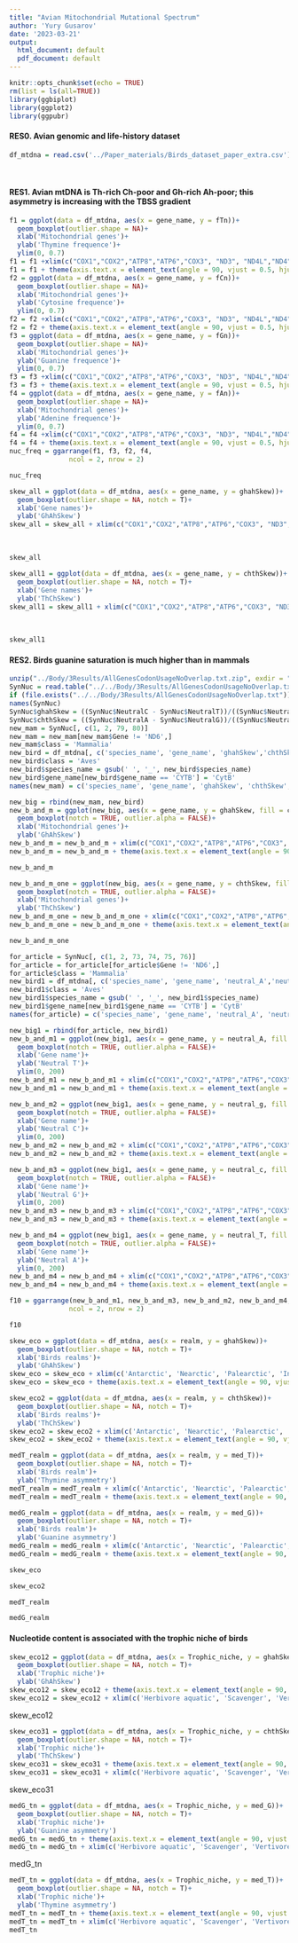 ```yaml
---
title: "Avian Mitochondrial Mutational Spectrum"
author: 'Yury Gusarov'
date: '2023-03-21'
output:
  html_document: default
  pdf_document: default
---
```


```r
knitr::opts_chunk$set(echo = TRUE)
rm(list = ls(all=TRUE))
library(ggbiplot)
library(ggplot2)
library(ggpubr)
```
#### RES0. Avian genomic and life-history dataset
```r
df_mtdna = read.csv('../Paper_materials/Birds_dataset_paper_extra.csv')
```

<br> 

#### RES1. Avian mtDNA is Th-rich Ch-poor and Gh-rich Ah-poor; this asymmetry is increasing with the TBSS gradient
```r
f1 = ggplot(data = df_mtdna, aes(x = gene_name, y = fTn))+
  geom_boxplot(outlier.shape = NA)+
  xlab('Mitochondrial genes')+
  ylab('Thymine frequence')+
  ylim(0, 0.7)
f1 = f1 +xlim(c("COX1","COX2","ATP8","ATP6","COX3", "ND3", "ND4L","ND4","ND5","CYTB","ND1","ND2"))
f1 = f1 + theme(axis.text.x = element_text(angle = 90, vjust = 0.5, hjust=1))
f2 = ggplot(data = df_mtdna, aes(x = gene_name, y = fCn))+
  geom_boxplot(outlier.shape = NA)+
  xlab('Mitochondrial genes')+
  ylab('Cytosine frequence')+
  ylim(0, 0.7)
f2 = f2 +xlim(c("COX1","COX2","ATP8","ATP6","COX3", "ND3", "ND4L","ND4","ND5","CYTB","ND1","ND2"))
f2 = f2 + theme(axis.text.x = element_text(angle = 90, vjust = 0.5, hjust=1))
f3 = ggplot(data = df_mtdna, aes(x = gene_name, y = fGn))+
  geom_boxplot(outlier.shape = NA)+
  xlab('Mitochondrial genes')+
  ylab('Guanine frequence')+
  ylim(0, 0.7)
f3 = f3 +xlim(c("COX1","COX2","ATP8","ATP6","COX3", "ND3", "ND4L","ND4","ND5","CYTB","ND1","ND2"))
f3 = f3 + theme(axis.text.x = element_text(angle = 90, vjust = 0.5, hjust=1))
f4 = ggplot(data = df_mtdna, aes(x = gene_name, y = fAn))+
  geom_boxplot(outlier.shape = NA)+
  xlab('Mitochondrial genes')+
  ylab('Adenine frequence')+
  ylim(0, 0.7)
f4 = f4 +xlim(c("COX1","COX2","ATP8","ATP6","COX3", "ND3", "ND4L","ND4","ND5","CYTB","ND1","ND2"))
f4 = f4 + theme(axis.text.x = element_text(angle = 90, vjust = 0.5, hjust=1))
nuc_freq = ggarrange(f1, f3, f2, f4, 
               ncol = 2, nrow = 2)
```

```r
nuc_freq
```
```r
skew_all = ggplot(data = df_mtdna, aes(x = gene_name, y = ghahSkew))+
  geom_boxplot(outlier.shape = NA, notch = T)+
  xlab('Gene names')+
  ylab('GhAhSkew')
skew_all = skew_all + xlim(c("COX1","COX2","ATP8","ATP6","COX3", "ND3", "ND4L","ND4","ND5","CYTB","ND1","ND2"))
```

<br>

```r
skew_all
```
```r
skew_all1 = ggplot(data = df_mtdna, aes(x = gene_name, y = chthSkew))+
  geom_boxplot(outlier.shape = NA, notch = T)+
  xlab('Gene names')+
  ylab('ThChSkew')
skew_all1 = skew_all1 + xlim(c("COX1","COX2","ATP8","ATP6","COX3", "ND3", "ND4L","ND4","ND5","CYTB","ND1","ND2"))
```

<br>
```r
skew_all1
```

#### RES2. Birds guanine saturation is much higher than in mammals
```r
unzip("../Body/3Results/AllGenesCodonUsageNoOverlap.txt.zip", exdir = "../../Body/3Results/")
SynNuc = read.table("../../Body/3Results/AllGenesCodonUsageNoOverlap.txt", header = TRUE, sep = '\t')
if (file.exists("../../Body/3Results/AllGenesCodonUsageNoOverlap.txt")) file.remove("../../Body/3Results/AllGenesCodonUsageNoOverlap.txt")
names(SynNuc)
SynNuc$ghahSkew = ((SynNuc$NeutralC - SynNuc$NeutralT))/((SynNuc$NeutralC + SynNuc$NeutralT))
SynNuc$chthSkew = ((SynNuc$NeutralA - SynNuc$NeutralG))/((SynNuc$NeutralA + SynNuc$NeutralG))
new_mam = SynNuc[, c(1, 2, 79, 80)]
new_mam = new_mam[new_mam$Gene != 'ND6',]
new_mam$class = 'Mammalia'
new_bird = df_mtdna[, c('species_name', 'gene_name', 'ghahSkew','chthSkew')]
new_bird$class = 'Aves'
new_bird$species_name = gsub(' ', '_', new_bird$species_name)
new_bird$gene_name[new_bird$gene_name == 'CYTB'] = 'CytB'
names(new_mam) = c('species_name', 'gene_name', 'ghahSkew', 'chthSkew', 'class')

new_big = rbind(new_mam, new_bird)
new_b_and_m = ggplot(new_big, aes(x = gene_name, y = ghahSkew, fill = class))+
  geom_boxplot(notch = TRUE, outlier.alpha = FALSE)+
  xlab('Mitochondrial genes')+
  ylab('GhAhSkew')
new_b_and_m = new_b_and_m + xlim(c("COX1","COX2","ATP8","ATP6","COX3", "ND3", "ND4L","ND4","ND5","CytB","ND1","ND2"))
new_b_and_m = new_b_and_m + theme(axis.text.x = element_text(angle = 90, vjust = 0.5, hjust=1))
```
```r
new_b_and_m
```

```r
new_b_and_m_one = ggplot(new_big, aes(x = gene_name, y = chthSkew, fill = class))+
  geom_boxplot(notch = TRUE, outlier.alpha = FALSE)+
  xlab('Mitochondrial genes')+
  ylab('ThChSkew')
new_b_and_m_one = new_b_and_m_one + xlim(c("COX1","COX2","ATP8","ATP6","COX3", "ND3", "ND4L","ND4","ND5","CytB","ND1","ND2"))
new_b_and_m_one = new_b_and_m_one + theme(axis.text.x = element_text(angle = 90, vjust = 0.5, hjust=1))
```

```r
new_b_and_m_one
```


```r
for_article = SynNuc[, c(1, 2, 73, 74, 75, 76)]
for_article = for_article[for_article$Gene != 'ND6',]
for_article$class = 'Mammalia'
new_bird1 = df_mtdna[, c('species_name', 'gene_name', 'neutral_A','neutral_g', 'neutral_c', 'neutral_T')]
new_bird1$class = 'Aves'
new_bird1$species_name = gsub(' ', '_', new_bird1$species_name)
new_bird1$gene_name[new_bird1$gene_name == 'CYTB'] = 'CytB'
names(for_article) = c('species_name', 'gene_name', 'neutral_A', 'neutral_T', 'neutral_g', 'neutral_c', 'class')

new_big1 = rbind(for_article, new_bird1)
new_b_and_m1 = ggplot(new_big1, aes(x = gene_name, y = neutral_A, fill = class))+
  geom_boxplot(notch = TRUE, outlier.alpha = FALSE)+
  xlab('Gene name')+
  ylab('Neutral T')+
  ylim(0, 200)
new_b_and_m1 = new_b_and_m1 + xlim(c("COX1","COX2","ATP8","ATP6","COX3", "ND3", "ND4L","ND4","ND5","CytB","ND1","ND2"))
new_b_and_m1 = new_b_and_m1 + theme(axis.text.x = element_text(angle = 90, vjust = 0.5, hjust=1))

new_b_and_m2 = ggplot(new_big1, aes(x = gene_name, y = neutral_g, fill = class))+
  geom_boxplot(notch = TRUE, outlier.alpha = FALSE)+
  xlab('Gene name')+
  ylab('Neutral C')+
  ylim(0, 200)
new_b_and_m2 = new_b_and_m2 + xlim(c("COX1","COX2","ATP8","ATP6","COX3", "ND3", "ND4L","ND4","ND5","CytB","ND1","ND2"))
new_b_and_m2 = new_b_and_m2 + theme(axis.text.x = element_text(angle = 90, vjust = 0.5, hjust=1))

new_b_and_m3 = ggplot(new_big1, aes(x = gene_name, y = neutral_c, fill = class))+
  geom_boxplot(notch = TRUE, outlier.alpha = FALSE)+
  xlab('Gene name')+
  ylab('Neutral G')+
  ylim(0, 200)
new_b_and_m3 = new_b_and_m3 + xlim(c("COX1","COX2","ATP8","ATP6","COX3", "ND3", "ND4L","ND4","ND5","CytB","ND1","ND2"))
new_b_and_m3 = new_b_and_m3 + theme(axis.text.x = element_text(angle = 90, vjust = 0.5, hjust=1))

new_b_and_m4 = ggplot(new_big1, aes(x = gene_name, y = neutral_T, fill = class))+
  geom_boxplot(notch = TRUE, outlier.alpha = FALSE)+
  xlab('Gene name')+
  ylab('Neutral A')+
  ylim(0, 200)
new_b_and_m4 = new_b_and_m4 + xlim(c("COX1","COX2","ATP8","ATP6","COX3", "ND3", "ND4L","ND4","ND5","CytB","ND1","ND2"))
new_b_and_m4 = new_b_and_m4 + theme(axis.text.x = element_text(angle = 90, vjust = 0.5, hjust=1))

f10 = ggarrange(new_b_and_m1, new_b_and_m3, new_b_and_m2, new_b_and_m4, 
               ncol = 2, nrow = 2)
```

```r
f10
```
```r
skew_eco = ggplot(data = df_mtdna, aes(x = realm, y = ghahSkew))+
  geom_boxplot(outlier.shape = NA, notch = T)+
  xlab('Birds realms')+
  ylab('GhAhSkew')
skew_eco = skew_eco + xlim(c('Antarctic', 'Nearctic', 'Palearctic', 'Indo_Malay', 'Afrotropic', 'Madagascar', 'Neotropic', 'Australian', 'Oceania'))
skew_eco = skew_eco + theme(axis.text.x = element_text(angle = 90, vjust = 0.5, hjust=1))

skew_eco2 = ggplot(data = df_mtdna, aes(x = realm, y = chthSkew))+
  geom_boxplot(outlier.shape = NA, notch = T)+
  xlab('Birds realms')+
  ylab('ThChSkew')
skew_eco2 = skew_eco2 + xlim(c('Antarctic', 'Nearctic', 'Palearctic', 'Indo_Malay', 'Afrotropic', 'Madagascar', 'Neotropic', 'Australian', 'Oceania'))
skew_eco2 = skew_eco2 + theme(axis.text.x = element_text(angle = 90, vjust = 0.5, hjust=1))

medT_realm = ggplot(data = df_mtdna, aes(x = realm, y = med_T))+
  geom_boxplot(outlier.shape = NA, notch = T)+
  xlab('Birds realm')+
  ylab('Thymine asymmetry')
medT_realm = medT_realm + xlim(c('Antarctic', 'Nearctic', 'Palearctic', 'Indo_Malay', 'Afrotropic', 'Madagascar', 'Neotropic', 'Australian', 'Oceania'))
medT_realm = medT_realm + theme(axis.text.x = element_text(angle = 90, vjust = 0.5, hjust=1))

medG_realm = ggplot(data = df_mtdna, aes(x = realm, y = med_G))+
  geom_boxplot(outlier.shape = NA, notch = T)+
  xlab('Birds realm')+
  ylab('Guanine asymmetry')
medG_realm = medG_realm + xlim(c('Antarctic', 'Nearctic', 'Palearctic', 'Indo_Malay', 'Afrotropic', 'Madagascar', 'Neotropic', 'Australian', 'Oceania'))
medG_realm = medG_realm + theme(axis.text.x = element_text(angle = 90, vjust = 0.5, hjust=1))
```


```r
skew_eco
```
```r
skew_eco2
```
```r
medT_realm
```
```r
medG_realm
```


#### Nucleotide content is associated with the trophic niche of birds
```r
skew_eco12 = ggplot(data = df_mtdna, aes(x = Trophic_niche, y = ghahSkew))+
  geom_boxplot(outlier.shape = NA, notch = T)+
  xlab('Trophic niche')+
  ylab('GhAhSkew')
skew_eco12 = skew_eco12 + theme(axis.text.x = element_text(angle = 90, vjust = 0.5, hjust=1))
skew_eco12 = skew_eco12 + xlim(c('Herbivore aquatic', 'Scavenger', 'Vertivore', 'Granivore', 'Herbivore terrestrial', 'Invertivore', 'Aquatic predator', 'Nectarivore', 'Omnivore', 'Frugivore'))
```
skew_eco12
```r
skew_eco31 = ggplot(data = df_mtdna, aes(x = Trophic_niche, y = chthSkew))+
  geom_boxplot(outlier.shape = NA, notch = T)+
  xlab('Trophic niche')+
  ylab('ThChSkew')
skew_eco31 = skew_eco31 + theme(axis.text.x = element_text(angle = 90, vjust = 0.5, hjust=1))
skew_eco31 = skew_eco31 + xlim(c('Herbivore aquatic', 'Scavenger', 'Vertivore', 'Granivore', 'Herbivore terrestrial', 'Invertivore', 'Aquatic predator', 'Nectarivore', 'Omnivore', 'Frugivore'))
```
skew_eco31
```r
medG_tn = ggplot(data = df_mtdna, aes(x = Trophic_niche, y = med_G))+
  geom_boxplot(outlier.shape = NA, notch = T)+
  xlab('Trophic niche')+
  ylab('Guanine asymmetry')
medG_tn = medG_tn + theme(axis.text.x = element_text(angle = 90, vjust = 0.5, hjust=1))
medG_tn = medG_tn + xlim(c('Herbivore aquatic', 'Scavenger', 'Vertivore', 'Granivore', 'Herbivore terrestrial', 'Invertivore', 'Aquatic predator', 'Nectarivore', 'Omnivore', 'Frugivore'))
```
medG_tn

```r
medT_tn = ggplot(data = df_mtdna, aes(x = Trophic_niche, y = med_T))+
  geom_boxplot(outlier.shape = NA, notch = T)+
  xlab('Trophic niche')+
  ylab('Thymine asymmetry')
medT_tn = medT_tn + theme(axis.text.x = element_text(angle = 90, vjust = 0.5, hjust=1))
medT_tn = medT_tn + xlim(c('Herbivore aquatic', 'Scavenger', 'Vertivore', 'Granivore', 'Herbivore terrestrial', 'Invertivore', 'Aquatic predator', 'Nectarivore', 'Omnivore', 'Frugivore'))
medT_tn
```
